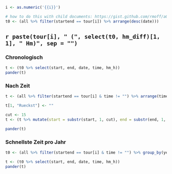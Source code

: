 ```r
i <- as.numeric('{{i}}')

# how to do this with child documents: https://gist.github.com/rmoff/a043676a2f084b81a434
t0 <- (all %>% filter(startend == tour[i]) %>% arrange(desc(date))) 
```

## `r paste(tour[i], " (", select(t0, hm_diff)[1, 1], " Hm)", sep = "")` 

::: {.panel-tabset .nav-pills}

### Chronologisch

```r
t <- (t0 %>% select(start, end, date, time, hm_h))
pander(t)
```

### Nach Zeit

```r
t <- (all %>% filter(startend == tour[i] & time != "") %>% arrange(time, desc(date))) %>% mutate(d = 60 * (time_h - first(time_h))) %>% mutate(Rueckst = paste(floor(d), "m", round((1 - (ceiling(d) - d)) * 60), "s", sep = "")) %>% select(start, end, date, time, hm_h, Rueckst) %>% rowid_to_column("Nr")

t[1, "Rueckst"] <- ""

cut <- 15
t <- (t %>% mutate(start = substr(start, 1, cut), end = substr(end, 1, cut)))

pander(t)
```

### Schnellste Zeit pro Jahr

```r
t0 <- (all %>% filter(startend == tour[i] & time != "") %>% group_by(year) %>% slice_min(order_by = time) %>% arrange(desc(date)))

t <- (t0 %>% select(start, end, date, time, hm_h))
pander(t)
```

:::
